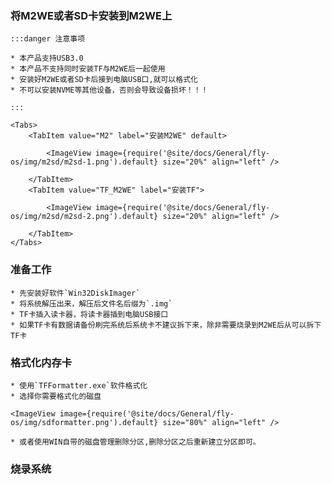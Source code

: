 

### 将M2WE或者SD卡安装到M2WE上

    :::danger 注意事项

    * 本产品支持USB3.0
    * 本产品不支持同时安装TF与M2WE后一起使用
    * 安装好M2WE或者SD卡后接到电脑USB口,就可以格式化
    * 不可以安装NVME等其他设备，否则会导致设备损坏！！！

    :::

    <Tabs>
        <TabItem value="M2" label="安装M2WE" default>
            
            <ImageView image={require('@site/docs/General/fly-os/img/m2sd/m2sd-1.png').default} size="20%" align="left" />

        </TabItem>
        <TabItem value="TF_M2WE" label="安装TF">
            
            <ImageView image={require('@site/docs/General/fly-os/img/m2sd/m2sd-2.png').default} size="20%" align="left" />

        </TabItem>
    </Tabs>

### 准备工作

    * 先安装好软件`Win32DiskImager`
    * 将系统解压出来，解压后文件名后缀为`.img`
    * TF卡插入读卡器，将读卡器插到电脑USB接口
    * 如果TF卡有数据请备份刷完系统后系统卡不建议拆下来，除非需要烧录到M2WE后从可以拆下TF卡

### 格式化内存卡

    * 使用`TFFormatter.exe`软件格式化
    * 选择你需要格式化的磁盘

    <ImageView image={require('@site/docs/General/fly-os/img/sdformatter.png').default} size="80%" align="left" />

    * 或者使用WIN自带的磁盘管理删除分区,删除分区之后重新建立分区即可。

### 烧录系统

<WIN32 />